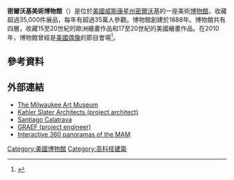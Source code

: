 {{noteTA
|G1=USState
|1=zh:密爾沃基; zh-hant:密爾瓦基; zh-tw:密爾瓦基; zh-hk:米華基;
}}
{{Infobox museum
|name          =  密爾沃基美術博物館<br>Milwaukee Art Museum (MAM)
|image         = Millwaukee_Museum_from_south-west.jpg
| caption = 
|imagesize     =300px
|map_type      =
|map_caption   =
|coordinates   = {{coord|43.0393|-87.8971|display=inline,title}}
|established   = 1882
|dissolved     =
|location      = {{flagcountry|USA}}[[威斯康星州|威斯康星州]][[密爾沃基|密爾沃基]]
|type          = [[美術館|美術館]]
|visitors      = 400,000+
|director      = 
|publictransit =
|website       = {{URL|http://www.mam.org}}
}}

'''密爾沃基美術博物館'''（{{lang-en|Milwaukee Art Museum，MAM}}）是位於[[美國|美國]][[威斯康星州|威斯康星州]][[密爾沃基|密爾沃基]]的一座美術[[博物館|博物館]]，收藏超過35,000件展品，每年有超過35萬人參觀。博物館創建於1888年。博物館共有四層，收藏15至20世紀的歐洲繪畫作品和17至20世紀的美國繪畫作品。在2010年，博物館曾經是[[美國偶像|美國偶像]]的節目會場<ref>{{cite web |url=http://www.jsonline.com/entertainment/movies/98266574.html |title=‘Idol’ gets cheesy with Milwaukee auditions |last1=Dudek |first1=Duane |date=26 January 2011 |website=JSOnline.com |publisher=Milwaukee Journal Sentinel |accessdate=9 July 2014 |archive-date=2014-11-29 |archive-url=https://web.archive.org/web/20141129040054/http://www.jsonline.com/entertainment/movies/98266574.html |dead-url=no }}</ref>。

==參考資料==
{{reflist}}

== 外部連結 ==
{{Commons category|Paintings in the Milwaukee Art Museum}}
{{Commons|Milwaukee Art Museum}}
*[http://www.mam.org The Milwaukee Art Museum]{{Wayback|url=http://www.mam.org/ |date=20201005122413 }}
*[http://www.kahlerslater.com Kahler Slater Architects (project architect)]{{Wayback|url=http://www.kahlerslater.com/ |date=20200817123213 }}
*[http://www.calatrava.com Santiago Calatrava]{{Wayback|url=http://www.calatrava.com/ |date=20180803003700 }}
*[http://www.graef-usa.com GRAEF (project engineer)]{{Wayback|url=http://www.graef-usa.com/ |date=20200911211558 }}
*[http://rackphoto.com/panos/rackoramas/mam/mam-1.html Interactive 360 panoramas of the MAM]{{Wayback|url=http://rackphoto.com/panos/rackoramas/mam/mam-1.html |date=20160304080056 }}

[[Category:美國博物館|Category:美國博物館]]
[[Category:高科技建築|Category:高科技建築]]